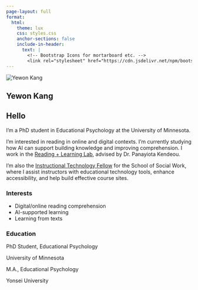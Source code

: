 ```yaml
---
page-layout: full
format:
  html:
    theme: lux
    css: styles.css
    anchor-sections: false
    include-in-header:
      text: |
        <!-- Bootstrap Icons for mortarboard etc. -->
        <link rel="stylesheet" href="https://cdn.jsdelivr.net/npm/bootstrap-icons@1.11.1/font/bootstrap-icons.css">
---
```


::::::::::::::::: about-me-container
<!-- LEFT -->

:::: profile-column
<img src="img/yk.jpg" alt="Yewon Kang" class="profile-pic"/>

<h2>Yewon Kang</h2>

::: contact
<p><a href="mailto:kang0504@umn.edu"><i class="bi bi-envelope-fill"></i></a></p>

<p><a href="https://twitter.com/iamyewonkang" target="_blank"><i class="bi bi-twitter-x"></i> </a></p>

<p><a href="https://www.linkedin.com/in/kangyewon" target="_blank"><i class="bi bi-linkedin"></i> </a></p>
:::
::::

<!-- RIGHT -->

:::::::::::::: {.content-column markdown="1"}
## Hello

I’m a PhD student in Educational Psychology at the University of Minnesota.

I'm interested in reading in online and digital contexts. I'm currently studying how AI can support building knowledge and improving comprehension. I work in the [Reading + Learning Lab](https://edpsych.umn.edu/research/labs/reading-learning), advised by Dr. Panayiota Kendeou.

I'm also the [Instructional Technology Fellow](https://academics.cehd.umn.edu/digital-education/yewon-kang/) for the School of Social Work, where I assist instructors with educational technology tools, enhance accessibility, and help build effective course sites.

::::::::::::: info-columns
::: interests
### Interests

-   Digital/online reading comprehension\
-   AI-supported learning\
-   Learning from texts
:::

::::::::::: education
### Education

:::::: education-element
::: icon
<i class="bi bi-mortarboard-fill"></i>
:::

::: degree
PhD Student, Educational Psychology
:::

::: school
University of Minnesota
:::
::::::

:::::: education-element
::: icon
<i class="bi bi-mortarboard-fill"></i>
:::

::: degree
M.A., Educational Psychology
:::

::: school
Yonsei University
:::
::::::
:::::::::::
:::::::::::::

<!-- /info-columns -->
::::::::::::::

<!-- /content-column -->
:::::::::::::::::

<!-- /about-me-container -->
